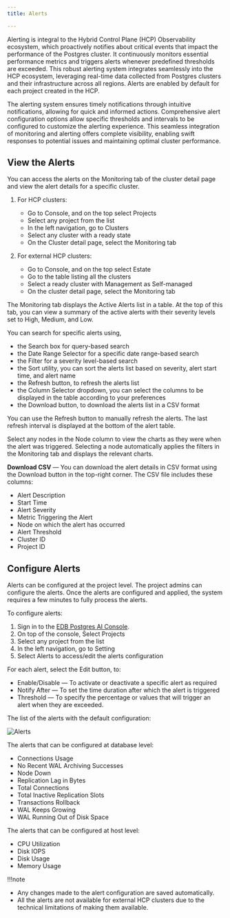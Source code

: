 ```yaml
---
title: Alerts

---
```


Alerting is integral to the Hybrid Control Plane (HCP) Observability ecosystem, which proactively notifies about critical events that impact the performance of the Postgres cluster. It continuously monitors essential performance metrics and triggers alerts whenever predefined thresholds are exceeded. This robust alerting system integrates seamlessly into the HCP ecosystem, leveraging real-time data collected from Postgres clusters and their infrastructure across all regions. Alerts are enabled by default for each project created in the HCP.

The alerting system ensures timely notifications through intuitive notifications, allowing for quick and informed actions. Comprehensive alert configuration options allow specific thresholds and intervals to be configured to customize the alerting experience. This seamless integration of monitoring and alerting offers complete visibility, enabling swift responses to potential issues and maintaining optimal cluster performance.

## View the Alerts

You can access the alerts on the Monitoring tab of the cluster detail page and view the alert details for a specific cluster.

1.  For HCP clusters:

    -   Go to Console, and on the top select Projects
    -   Select any project from the list
    -   In the left navigation, go to Clusters
    -   Select any cluster with a ready state
    -   On the Cluster detail page, select the Monitoring tab


2.  For external HCP clusters:

    -   Go to Console, and on the top select Estate
    -   Go to the table listing all the clusters
    -   Select a ready cluster with Management as Self-managed 
    -   On the cluster detail page, select the Monitoring tab

The Monitoring tab displays the Active Alerts list in a table. At the top of this tab, you can view a summary of the active alerts with their severity levels set to High, Medium, and Low.

You can search for specific alerts using,

-   the Search box for query-based search 
-   the Date Range Selector for a specific date range-based search
-   the Filter for a severity level-based search
-   the Sort utility, you can sort the alerts list based on severity, alert start time, and alert name
-   the Refresh button, to refresh the alerts list 
-   the Column Selector dropdown, you can select the columns to be displayed in the table according to your preferences
-   the Download button, to download the alerts list in a CSV format

You can use the Refresh button to manually refresh the alerts. The last refresh interval is displayed at the bottom of the alert table.

Select any nodes in the Node column to view the charts as they were when the alert was triggered. Selecting a node automatically applies the filters in the Monitoring tab and displays the relevant charts.

**Download CSV** — You can download the alert details in CSV format using the Download button in the top-right corner. The CSV file includes these columns:

-   Alert Description
-   Start Time
-   Alert Severity
-   Metric Triggering the Alert
-   Node on which the alert has occurred
-   Alert Threshold
-   Cluster ID
-   Project ID

## Configure Alerts

Alerts can be configured at the project level. The project admins can configure the alerts. Once the alerts are configured and applied, the system requires a few minutes to fully process the alerts.

To configure alerts:

1.  Sign in to the [EDB Postgres AI Console](https://portal.biganimal.com).
2.  On top of the console, Select Projects
3.  Select any project from the list
4.  In the left navigation, go to Setting
5.  Select Alerts to access/edit the alerts configuration

For each alert, select the Edit button, to:

-   Enable/Disable — To activate or deactivate a specific alert as required
-   Notify After — To set the time duration after which the alert is triggered
-   Threshold — To specify the percentage or values that will trigger an alert when they are exceeded.

The list of the alerts with the default configuration:

![Alerts](../../images/default_alerts_hcp.png)

The alerts that can be configured at database level:

-   Connections Usage
-   No Recent WAL Archiving Successes
-   Node Down
-   Replication Lag in Bytes
-   Total Connections
-   Total Inactive Replication Slots
-   Transactions Rollback
-   WAL Keeps Growing
-   WAL Running Out of Disk Space

The alerts that can be configured at host level:

-   CPU Utilization
-   Disk IOPS
-   Disk Usage
-   Memory Usage

!!!note

   -   Any changes made to the alert configuration are saved automatically.
   -   All the alerts are not available for external HCP clusters due to the technical limitations of making them available.
